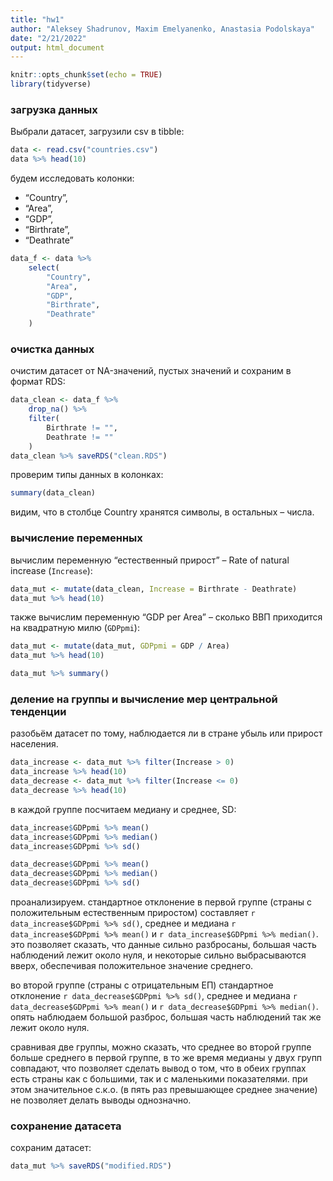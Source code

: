```yaml
---
title: "hw1"
author: "Aleksey Shadrunov, Maxim Emelyanenko, Anastasia Podolskaya"
date: "2/21/2022"
output: html_document
---
```


```r
knitr::opts_chunk$set(echo = TRUE)
library(tidyverse)
```

### загрузка данных
Выбрали датасет, загрузили csv в tibble:
```r
data <- read.csv("countries.csv")
data %>% head(10)
```
будем исследовать колонки:  

* "Country",
* "Area",
* "GDP",
* "Birthrate",
* "Deathrate"  

```r
data_f <- data %>%
    select(
        "Country",
        "Area",
        "GDP",
        "Birthrate",
        "Deathrate"
    )
```

### очистка данных
очистим датасет от NA-значений, пустых значений и сохраним в формат RDS:
```r
data_clean <- data_f %>%
    drop_na() %>%
    filter(
        Birthrate != "",
        Deathrate != ""
    )
data_clean %>% saveRDS("clean.RDS")
```
проверим типы данных в колонках:
```r
summary(data_clean)
```
видим, что в столбце Country хранятся символы, в остальных -- числа. 

### вычисление переменных
вычислим переменную "естественный прирост" -- Rate of natural increase (`Increase`):
```r
data_mut <- mutate(data_clean, Increase = Birthrate - Deathrate)
data_mut %>% head(10)
```
также вычислим переменную "GDP per Area" -- сколько ВВП приходится на квадратную милю (`GDPpmi`):
```r
data_mut <- mutate(data_mut, GDPpmi = GDP / Area)
data_mut %>% head(10)
```

```r
data_mut %>% summary()
```

### деление на группы и вычисление мер центральной тенденции
разобьём датасет по тому, наблюдается ли в стране убыль или прирост населения.
```r
data_increase <- data_mut %>% filter(Increase > 0)
data_increase %>% head(10)
data_decrease <- data_mut %>% filter(Increase <= 0)
data_decrease %>% head(10)
```
в каждой группе посчитаем медиану и среднее, SD:
```r
data_increase$GDPpmi %>% mean()
data_increase$GDPpmi %>% median()
data_increase$GDPpmi %>% sd()

data_decrease$GDPpmi %>% mean()
data_decrease$GDPpmi %>% median()
data_decrease$GDPpmi %>% sd()
```
проанализируем. стандартное отклонение в первой группе (страны с положительным естественным приростом) составляет `r data_increase$GDPpmi %>% sd()`, среднее и медиана `r data_increase$GDPpmi %>% mean()` и `r data_increase$GDPpmi %>% median()`. это позволяет сказать, что данные сильно разбросаны, большая часть наблюдений лежит около нуля, и некоторые сильно выбрасываются вверх, обеспечивая положительное значение среднего.  

во второй группе (страны с отрицательным ЕП) стандартное отклонение `r data_decrease$GDPpmi %>% sd()`, среднее и медиана `r data_decrease$GDPpmi %>% mean()` и `r data_decrease$GDPpmi %>% median()`. опять наблюдаем большой разброс, большая часть наблюдений так же лежит около нуля. 

сравнивая две группы, можно сказать, что среднее во второй группе больше среднего в первой группе, в то же время медианы у двух групп совпадают, что позволяет сделать вывод о том, что в обеих группах есть страны как с большими, так и с маленькими показателями. при этом значительное с.к.о. (в пять раз превышающее среднее значение) не позволяет делать выводы однозначно.

### сохранение датасета
сохраним датасет:
```r
data_mut %>% saveRDS("modified.RDS")
```
